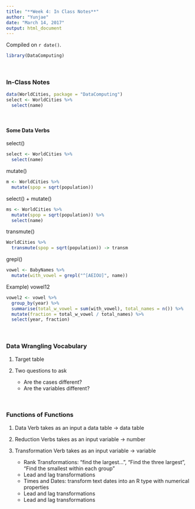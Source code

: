 ---
title: "**Week 4: In Class Notes**"
author: "Yunjae"
date: "March 14, 2017"
output: html_document
---

<!-- leave this material as is -->
Compiled on `r date()`.

```{r include = FALSE}
library(DataComputing)
```
<!-- put your content after this line -->

&nbsp;

### In-Class Notes

```{r}
data(WorldCities, package = "DataComputing")
select <- WorldCities %>% 
  select(name)
```

&nbsp;

#### Some Data Verbs

select()
```{r}
select <- WorldCities %>% 
  select(name)
```

mutate()
```{r}
m <- WorldCities %>% 
  mutate(spop = sqrt(population))
```

select() + mutate()
```{r}
ms <- WorldCities %>%
  mutate(spop = sqrt(population)) %>% 
  select(name)
```

transmute()
```{r}
WorldCities %>% 
  transmute(spop = sqrt(population)) -> transm
```

grepl()
```{r}
vowel <- BabyNames %>% 
  mutate(with_vowel = grepl("^[AEIOU]", name))
```

Example) vowel12
```{r}
vowel2 <- vowel %>% 
  group_by(year) %>%
  summarise(total_w_vowel = sum(with_vowel), total_names = n()) %>% 
  mutate(fraction = total_w_vowel / total_names) %>% 
  select(year, fraction)
```

&nbsp;

### Data Wrangling Vocabulary

1. Target table
1. Two questions to ask

    + Are the cases different?
    + Are the variables different?

&nbsp;

### Functions of Functions

1. Data Verb takes as an input a data table -> data table
1. Reduction Verbs takes as an input variable -> number
1. Transformation Verb takes as an input variable -> variable

    + Rank Transformations: "find the largest...", "Find the three largest", "Find the smallest within each group"
    + Lead and lag transformations
    + Times and Dates: transform text dates into an R type with numerical properties
    + Lead and lag transformations
    + Lead and lag transformations
